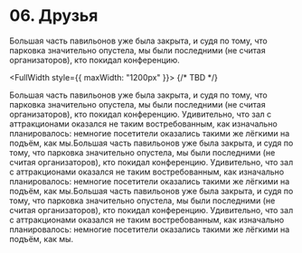 

# 06. Друзья

Большая часть павильонов уже была закрыта, и судя по тому, что парковка значительно опустела, мы
были последними (не считая организаторов), кто покидал конференцию.

<FullWidth style={{ maxWidth: "1200px" }}>
  <CompassFinder image={panoramaImg}>{/* TBD */}</CompassFinder>
</FullWidth>

Большая часть павильонов уже была закрыта, и судя по тому, что парковка значительно опустела, мы
были последними (не считая организаторов), кто покидал конференцию. Удивительно, что зал с
аттракционами оказался не таким востребованным, как изначально планировалось: немногие посетители
оказались такими же лёгкими на подъём, как мы.Большая часть павильонов уже была закрыта, и судя по
тому, что парковка значительно опустела, мы были последними (не считая организаторов), кто покидал
конференцию. Удивительно, что зал с аттракционами оказался не таким востребованным, как изначально
планировалось: немногие посетители оказались такими же лёгкими на подъём, как мы.Большая часть
павильонов уже была закрыта, и судя по тому, что парковка значительно опустела, мы были последними
(не считая организаторов), кто покидал конференцию. Удивительно, что зал с аттракционами оказался не
таким востребованным, как изначально планировалось: немногие посетители оказались такими же лёгкими
на подъём, как мы.
